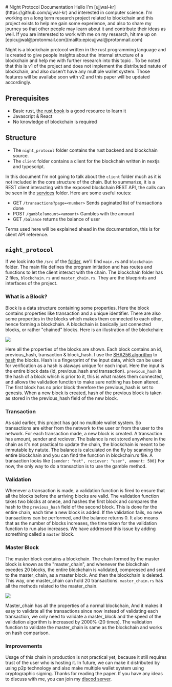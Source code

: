 
<div className="explore">
<div className="container">
# Night Protocol Documentation
Hello I'm [ujjwal-kr](https://github.com/ujjwal-kr) and interested in computer science. I'm working on a long term research project related to blockchain and this project exists to help me gain some experience, and also to share my journey so that other people may learn about it and contribute their ideas as well. If you are interested to work with me on my research, hit me up on [epicujjwal@protonmail.com](mailto:epicujjwal@protonmail.com)

Night is a blockchain protocol written in the rust programming language and is created to give people insights about the internal structure of a blockchain and help me with further research into this topic   . To be noted that this is v1 of the project and does not implement the distributed natute of blockchain, and also dosen't have any multiple wallet system. Those features will be availabe soon with v2 and this paper will be updated accordingly.

## Prerequisites
- Basic rust, [the rust book](https://doc.rust-lang.org/book/) is a good resource to learn it
- Javascript & React
- No knowledge of blockchain is required

## Structure

- The `night_protocol` folder contains the rust backend and blockchain source.
- The `client` folder contains a client for the blockchain written in nextjs and typescript.

In this document I'm not going to talk about the `client` folder much as it is not included in the core structure of the chain. But to summarize, it is a REST client interacting with the exposed blockchain REST API, the calls can be seen in the [services](https://github.com/ujjwal-kr/night/tree/main/client/services) folder. Here are some useful routes:
- GET `/transactions?page=<number>` Sends paginated list of transactions done
- POST `/gamble?amount=<amount>` Gambles with the amount
- GET `/balance` returns the balance of user

Terms used here will be explained ahead in the documentation, this is for client API reference.

## `night_protocol`
If we look into the `/src` of the [folder](https://github.com/ujjwal-kr/night/tree/main/night_protocol), we'll find `main.rs` and `blockchain` folder. The main file defines the program initiation and has routes and functions to let the client interact with the chain. The blockchain folder has 2 files, `blockchain.rs` and `master_chain.rs`. They are the blueprints and interfaces of the project.

### What is a Block?
Block is a data structure containing some properties. Here the block contains properties like transaction and a unique identifier. There are also some properties in the blocks which makes them connected to each other, hence forming a blockchain. A blockchain is basically just connected blocks, or rather "chained" blocks. Here is an illustration of the blockchain:

<div style={{width: "100%", textAlign: "center"}}> 
    <Image src="/blocks.png" height={315} width={1080} />
</div>

Here all the properties of the blocks are shown. Each block contains an id, previous_hash, transaction & block_hash. I use the [SHA256 algorithm](https://en.wikipedia.org/wiki/SHA-2) to [hash](https://en.wikipedia.org/wiki/Hash_function) the blocks. Hash is a fingerprint of the input data, which can be used for verification as a hash is alaways unique for each input. Here the input is the entire block data (id, previous_hash and transaction). `previous_hash` is the hash of a block which is prior to it, this is what makes them connected, and allows the validation function to make sure nothing has been altered. The first block has no prior block therefore the previous_hash is set to genesis. When a new block is created, hash of the previous block is taken as stored in the previous_hash field of the new block.

### Transaction

As said earlier, this project has got no multiple wallet system. So transactions are either from the network to the user or from the user to the network. For each transaction made, a new block is created. A transaction has amount, sender and reciever. The balance is not stored anywhere in the chain as it's not practical to update the chain, the blockchain is meant to be immutable by natute. The balance is calculated on the fly by scanning the entire blockchain and you can find the function in blockchain.rs file. A transaction looks like `{sender: "net", reciever: "user", amount: 500}` For now, the only way to do a transaction is to use the gamble method.

### Validation

Whenever a transaction is made, a validation function is fired to ensure that all the blocks before the arriving blocks are valid. The validation function takes two blocks at onece, and hashes the first block and compares the hash to the `previous_hash` field of the second block. This is done for the entire chain, each time a new block is added. If the validation fails, no new transactions can be performed, and the balance returns 0. It also means that as the number of blocks increases, the time taken for the validation function to run also increases. We have addressed this issue by adding something called a `master` block.

### Master Block

The master block contains a blockchain. The chain formed by the master block is known as the "master_chain", and whenever the blockchain exeedes 20 blocks, the entire blockchain is validated, compressed and sent to the master_chain, as a master block. And then the blockchain is deleted. This way, one master_chain can hold 20 transactions. `master_chain.rs` has all the methods related to the master_chain.

<div style={{width: "100%", textAlign: "center"}}> 
    <Image src="/master-chain.png" height={315} width={1080} />
</div>

Master_chain has all the properties of a normal blockchain, And it makes it easy to validate all the transactions since now instead of validating each transaction, we only need to validate a master_block and the speed of the validation algorithm is increased by 2000% (20 times). The validation function to validate the master_chain is same as the blockchain and works on hash comparison.


### Improvements

Usage of this chain in production is not practical yet, because it still requires trust of the user who is hosting it. In future, we can make it distributed by using p2p technology and also make multiple wallet system using cryptographic signing. Thanks for reading the paper. If you have any ideas to discuss with me, you can join my [discod server](https://dsc.gg/kekwlabs).

</div>
</div>